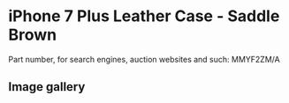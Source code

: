 # iPhone 7 Plus Leather Case - Saddle Brown

Part number, for search engines, auction websites and such: MMYF2ZM/A

## Image gallery

<div style={{ width: "768px" }}>
  <GalleryComponent
    images={[
      {
        original: "/everysource/MMYF2",
        thumbnail: "/everypreview/MMYF2",
      },
      {
        original: "/everysource/MMYF2_AV1_GOLD",
        thumbnail: "/everypreview/MMYF2_AV1_GOLD",
      },
      {
        original: "/everysource/MMYF2_AV1_JET_BLACK",
        thumbnail: "/everypreview/MMYF2_AV1_JET_BLACK",
      },
      {
        original: "/everysource/MMYF2_AV1_RED",
        thumbnail: "/everypreview/MMYF2_AV1_RED",
      },
      {
        original: "/everysource/MMYF2_AV1_SILVER",
        thumbnail: "/everypreview/MMYF2_AV1_SILVER",
      },
      {
        original: "/everysource/MMYF2_AV2",
        thumbnail: "/everypreview/MMYF2_AV2",
      }
    ]}
  />
</div>